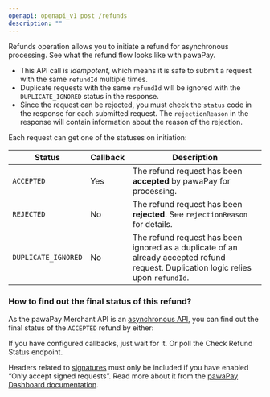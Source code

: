 ```yaml
---
openapi: openapi_v1 post /refunds
description: ""
---
```


Refunds operation allows you to initiate a refund for asynchronous processing.
<Card title="Learn more!" icon="readme" href="/refunds" horizontal="true">
    See what the refund flow looks like with pawaPay.
</Card>

* This API call is <em>idempotent</em>, which means it is safe to submit a request with the same `refundId` multiple times. 
* Duplicate requests with the same `refundId` will be ignored with the `DUPLICATE_IGNORED` status in the response.
* Since the request can be rejected, you must check the `status` code in the response for each submitted request. The `rejectionReason` in the response will contain information about the reason of the rejection.

Each request can get one of the statuses on initiation:

Status | <Tooltip tip="Will a callback be delivered after receiving this status on initiation?">Callback</Tooltip> | Description
-------|----------|------------
`ACCEPTED` | Yes | The refund request has been **accepted** by pawaPay for processing.
`REJECTED` | No | The refund request has been **rejected**. See `rejectionReason` for details.
`DUPLICATE_IGNORED` | No | The refund request has been ignored as a duplicate of an already accepted refund request. Duplication logic relies upon `refundId`.

### How to find out the final status of this refund?

As the pawaPay Merchant API is an [asynchronous API](/implementation#asynchronous-api), you can find out the final status of the `ACCEPTED` refund by either:

<CardGroup cols={2}>
    <Card title="Waiting for a callback" icon="webhook" href="/v1/api-reference/refunds/refund-callback" horizontal="true">
        If you have configured callbacks, just wait for it.
    </Card>
    <Card title="Checking the status" icon="code-compare" href="/v1/api-reference/refunds/check-refund-status" horizontal="true">
        Or poll the Check Refund Status endpoint.
    </Card>
</CardGroup>

<Info>Headers related to [signatures](/using_the_api#signatures) must only be included if you have enabled “Only accept signed requests”. Read more about it from the [pawaPay Dashboard documentation](/dashboard/other/system_conf/api_tokens#signed-requests).</Info>